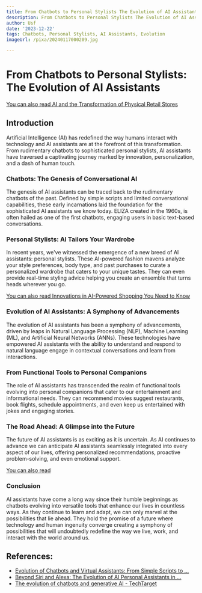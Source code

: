 ```yaml
---
title: From Chatbots to Personal Stylists The Evolution of AI Assistants
description: From Chatbots to Personal Stylists The Evolution of AI Assistants
author: Usf
date: '2023-12-22'
tags: Chatbots, Personal Stylists, AI Assistants, Evolution
imageUrl: /pixa/20240117000209.jpg

---
```

# From Chatbots to Personal Stylists:  The Evolution of  AI Assistants

[You can also  read AI and the Transformation of Physical Retail Stores](AI%20and%20the%20Transformation%20of%20Physical%20Retail%20Stores)


## Introduction
Artificial Intelligence (AI) has redefined the way humans interact with technology and AI assistants are at the forefront of this transformation. From rudimentary chatbots to sophisticated  personal stylists, AI assistants  have traversed a  captivating journey marked by innovation, personalization,  and a dash of human touch.

### Chatbots: The Genesis of Conversational AI
The genesis of AI assistants can  be traced back to the rudimentary chatbots of the past. Defined by simple scripts and  limited conversational capabilities, these early incarnations laid the foundation for the sophisticated AI assistants we know today.  ELIZA created in the 1960s, is often hailed as  one of the first  chatbots, engaging  users in basic text-based conversations.

### Personal Stylists: AI Tailors Your Wardrobe
In recent years, we've witnessed the emergence of a new  breed of AI  assistants: personal stylists. These AI-powered fashion mavens analyze your style preferences, body type, and past purchases to curate a personalized wardrobe that caters to your unique tastes.  They can even provide real-time styling advice helping you create an ensemble that  turns heads wherever you  go.

[You can also read  Innovations in AI-Powered Shopping You Need to Know](Innovations%20in%20AI-Powered%20Shopping%20You%20Need%20to%20Know)


### Evolution of  AI Assistants: A  Symphony of Advancements
The evolution of AI assistants has  been a symphony of advancements, driven by leaps in Natural Language Processing (NLP), Machine Learning (ML), and Artificial Neural Networks (ANNs). These technologies have empowered AI assistants with the ability to understand  and respond  to natural language engage in contextual conversations  and learn  from interactions.

### From Functional Tools to  Personal Companions
The role of AI assistants has transcended the realm of functional tools evolving into personal  companions that  cater to our  entertainment and informational needs. They can recommend  movies suggest restaurants, book flights,  schedule appointments, and even keep us entertained with jokes and engaging stories.

### The Road Ahead: A Glimpse into the  Future
The future of AI assistants is as exciting as it is uncertain. As AI continues to advance  we can anticipate AI assistants seamlessly integrated into every aspect of our  lives, offering personalized recommendations, proactive problem-solving, and even emotional support.

[You can also read ]()


### Conclusion
AI assistants have come a long way  since their  humble beginnings as chatbots  evolving into versatile tools that enhance our lives in countless ways. As they continue to learn and  adapt, we can only marvel at the possibilities that lie ahead. They  hold the promise of a future where technology and human  ingenuity converge creating a symphony of possibilities that will undoubtedly redefine the way we live,  work, and interact with the world around  us.

## References:
- [Evolution of Chatbots and Virtual Assistants: From Simple Scripts to ...](https://www.linkedin.com/pulse/evolution-chatbots-virtual-assistants-from-simple-david-adamson-mbcs)
- [Beyond Siri and Alexa: The Evolution of AI Personal Assistants in ...](https://medium.com/@ury_uri/beyond-siri-and-alexa-the-evolution-of-ai-personal-assistants-in-everyday-life-24c1945e4482)
- [The evolution of chatbots and generative AI - TechTarget](https://www.techtarget.com/searchcustomerexperience/infographic/The-evolution-of-chatbots-and-generative-AI)

